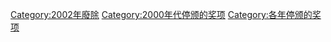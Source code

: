 [[Category:2002年廢除|Category:2002年廢除]]
[[Category:2000年代停颁的奖项|Category:2000年代停颁的奖项]]
[[Category:各年停颁的奖项|Category:各年停颁的奖项]]